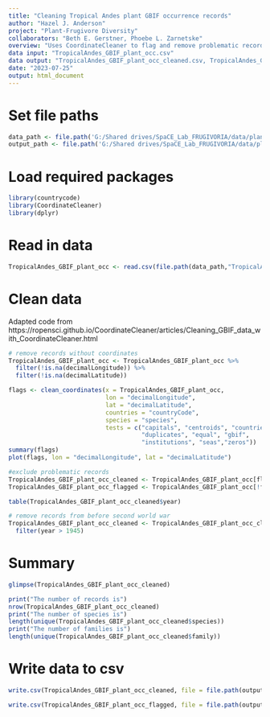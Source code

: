 ```yaml
---
title: "Cleaning Tropical Andes plant GBIF occurrence records"
author: "Hazel J. Anderson"
project: "Plant-Frugivore Diversity"
collaborators: "Beth E. Gerstner, Phoebe L. Zarnetske"
overview: "Uses CoordinateCleaner to flag and remove problematic records from GBIF plant occurrence records."
data input: "TropicalAndes_GBIF_plant_occ.csv"
data output: "TropicalAndes_GBIF_plant_occ_cleaned.csv, TropicalAndes_GBIF_plant_occ_flagged.csv"
date: "2023-07-25"
output: html_document
---
```


# Set file paths
```r
data_path <- file.path('G:/Shared drives/SpaCE_Lab_FRUGIVORIA/data/plants/L0')
output_path <- file.path('G:/Shared drives/SpaCE_Lab_FRUGIVORIA/data/plants/L1')
```

# Load required packages
```r
library(countrycode)
library(CoordinateCleaner)
library(dplyr)
```

# Read in data
```r
TropicalAndes_GBIF_plant_occ <- read.csv(file.path(data_path,"TropicalAndes_GBIF_plant_occ.csv"))
```

# Clean data
Adapted code from https://ropensci.github.io/CoordinateCleaner/articles/Cleaning_GBIF_data_with_CoordinateCleaner.html 

```r
# remove records without coordinates
TropicalAndes_GBIF_plant_occ <- TropicalAndes_GBIF_plant_occ %>%
  filter(!is.na(decimalLongitude)) %>%
  filter(!is.na(decimalLatitude))
```

```r
flags <- clean_coordinates(x = TropicalAndes_GBIF_plant_occ,
                           lon = "decimalLongitude",
                           lat = "decimalLatitude",
                           countries = "countryCode",
                           species = "species",
                           tests = c("capitals", "centroids", "countries",
                                     "duplicates", "equal", "gbif",
                                     "institutions", "seas","zeros"))
summary(flags)
plot(flags, lon = "decimalLongitude", lat = "decimalLatitude")
```

```r
#exclude problematic records
TropicalAndes_GBIF_plant_occ_cleaned <- TropicalAndes_GBIF_plant_occ[flags$summary,]
TropicalAndes_GBIF_plant_occ_flagged <- TropicalAndes_GBIF_plant_occ[!flags$summary,]
```

```r
table(TropicalAndes_GBIF_plant_occ_cleaned$year)
```

```r
# remove records from before second world war
TropicalAndes_GBIF_plant_occ_cleaned <- TropicalAndes_GBIF_plant_occ_cleaned %>%
  filter(year > 1945) 
```

# Summary
```r
glimpse(TropicalAndes_GBIF_plant_occ_cleaned)
```

```r
print("The number of records is")
nrow(TropicalAndes_GBIF_plant_occ_cleaned)
print("The number of species is")
length(unique(TropicalAndes_GBIF_plant_occ_cleaned$species))
print("The number of families is")
length(unique(TropicalAndes_GBIF_plant_occ_cleaned$family))
```

# Write data to csv
```r
write.csv(TropicalAndes_GBIF_plant_occ_cleaned, file = file.path(output_path,"TropicalAndes_GBIF_plant_occ_cleaned.csv"))

write.csv(TropicalAndes_GBIF_plant_occ_flagged, file = file.path(output_path,"TropicalAndes_GBIF_plant_occ_flagged.csv"))
```